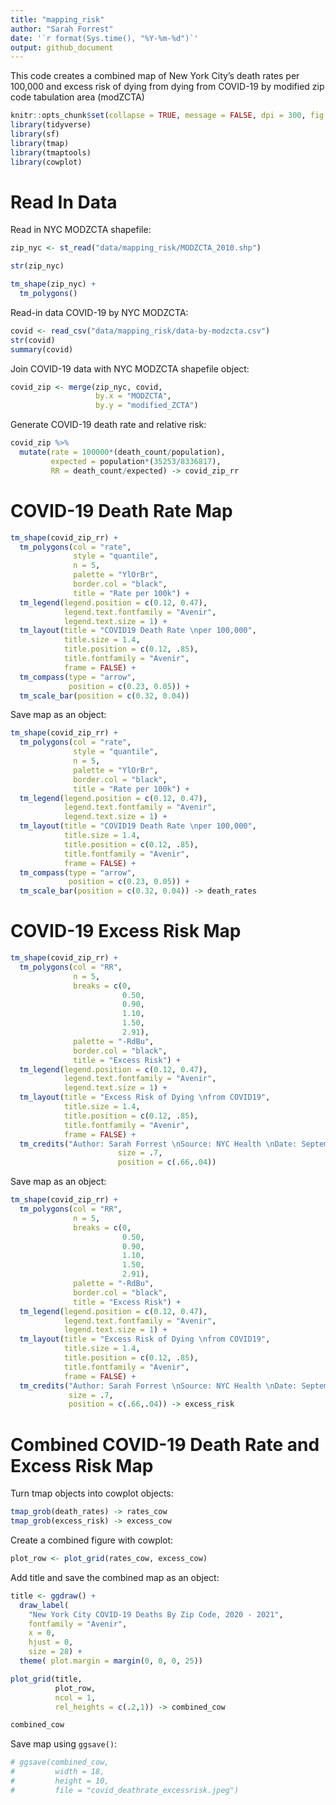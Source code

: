 ```yaml
---
title: "mapping_risk"
author: "Sarah Forrest"
date: '`r format(Sys.time(), "%Y-%m-%d")`'
output: github_document
---
```


This code creates a combined map of New York City's death rates per 100,000 and excess risk of dying from dying from COVID-19 by modified zip code tabulation area (modZCTA)

```r
knitr::opts_chunk$set(collapse = TRUE, message = FALSE, dpi = 300, fig.width = 7)
library(tidyverse)
library(sf)
library(tmap)
library(tmaptools)
library(cowplot)
```

# Read In Data

Read in NYC MODZCTA shapefile:

```r
zip_nyc <- st_read("data/mapping_risk/MODZCTA_2010.shp")

str(zip_nyc)

tm_shape(zip_nyc) +
  tm_polygons()
```

Read-in data COVID-19 by NYC MODZCTA:

```r
covid <- read_csv("data/mapping_risk/data-by-modzcta.csv")
str(covid)
summary(covid)
```

Join COVID-19 data with NYC MODZCTA shapefile object:

```r
covid_zip <- merge(zip_nyc, covid, 
                   by.x = "MODZCTA",
                   by.y = "modified_ZCTA")
```

Generate COVID-19 death rate and relative risk:

```r
covid_zip %>% 
  mutate(rate = 100000*(death_count/population),
         expected = population*(35253/8336817),
         RR = death_count/expected) -> covid_zip_rr
```

# COVID-19 Death Rate Map 

```r
tm_shape(covid_zip_rr) +
  tm_polygons(col = "rate",
              style = "quantile",
              n = 5,
              palette = "YlOrBr",
              border.col = "black",
              title = "Rate per 100k") +
  tm_legend(legend.position = c(0.12, 0.47),
            legend.text.fontfamily = "Avenir",
            legend.text.size = 1) +
  tm_layout(title = "COVID19 Death Rate \nper 100,000",
            title.size = 1.4,                                                  
            title.position = c(0.12, .85),  
            title.fontfamily = "Avenir",
            frame = FALSE) +
  tm_compass(type = "arrow",
             position = c(0.23, 0.05)) +
  tm_scale_bar(position = c(0.32, 0.04))
```

Save map as an object: 

```r
tm_shape(covid_zip_rr) +
  tm_polygons(col = "rate",
              style = "quantile",
              n = 5,
              palette = "YlOrBr",
              border.col = "black",
              title = "Rate per 100k") +
  tm_legend(legend.position = c(0.12, 0.47),
            legend.text.fontfamily = "Avenir",
            legend.text.size = 1) +
  tm_layout(title = "COVID19 Death Rate \nper 100,000",
            title.size = 1.4,                                                  
            title.position = c(0.12, .85),  
            title.fontfamily = "Avenir",
            frame = FALSE) +
  tm_compass(type = "arrow",
             position = c(0.23, 0.05)) +
  tm_scale_bar(position = c(0.32, 0.04)) -> death_rates
```

# COVID-19 Excess Risk Map 

```r
tm_shape(covid_zip_rr) +
  tm_polygons(col = "RR",
              n = 5,
              breaks = c(0, 
                         0.50, 
                         0.90, 
                         1.10, 
                         1.50, 
                         2.91),
              palette = "-RdBu",  
              border.col = "black",
              title = "Excess Risk") +
  tm_legend(legend.position = c(0.12, 0.47),
            legend.text.fontfamily = "Avenir",
            legend.text.size = 1) +
  tm_layout(title = "Excess Risk of Dying \nfrom COVID19",
            title.size = 1.4,                                                  
            title.position = c(0.12, .85),  
            title.fontfamily = "Avenir",
            frame = FALSE) +
  tm_credits("Author: Sarah Forrest \nSource: NYC Health \nDate: September 14, 2022",
                        size = .7,
                        position = c(.66,.04))
```

Save map as an object: 

```r
tm_shape(covid_zip_rr) +
  tm_polygons(col = "RR",
              n = 5,
              breaks = c(0, 
                         0.50, 
                         0.90, 
                         1.10, 
                         1.50, 
                         2.91),
              palette = "-RdBu",  
              border.col = "black",
              title = "Excess Risk") +
  tm_legend(legend.position = c(0.12, 0.47),
            legend.text.fontfamily = "Avenir",
            legend.text.size = 1) +
  tm_layout(title = "Excess Risk of Dying \nfrom COVID19",
            title.size = 1.4,                                                  
            title.position = c(0.12, .85),  
            title.fontfamily = "Avenir",
            frame = FALSE) +
  tm_credits("Author: Sarah Forrest \nSource: NYC Health \nDate: September 14, 2022",
             size = .7,
             position = c(.66,.04)) -> excess_risk
```

# Combined COVID-19 Death Rate and Excess Risk Map

Turn tmap objects into cowplot objects:

```r
tmap_grob(death_rates) -> rates_cow
tmap_grob(excess_risk) -> excess_cow
```

Create a combined figure with cowplot:

```r
plot_row <- plot_grid(rates_cow, excess_cow)
```

Add title and save the combined map as an object:

```r
title <- ggdraw() + 
  draw_label(
    "New York City COVID-19 Deaths By Zip Code, 2020 - 2021",
    fontfamily = "Avenir",
    x = 0,
    hjust = 0,
    size = 28) +
  theme( plot.margin = margin(0, 0, 0, 25))

plot_grid(title,
          plot_row,
          ncol = 1,
          rel_heights = c(.2,1)) -> combined_cow

combined_cow
```

Save map using `ggsave()`:

```r
# ggsave(combined_cow,
#         width = 18, 
#         height = 10,
#         file = "covid_deathrate_excessrisk.jpeg")
```









